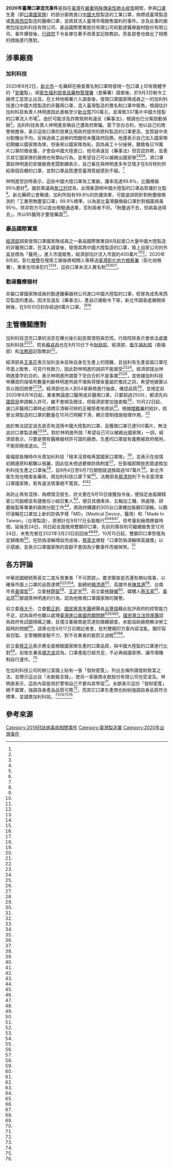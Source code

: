 {{NoteTA
|1=zh-cn:2019冠状病毒病;zh-hk:2019冠狀病毒病;zh-tw:嚴重特殊傳染性肺炎;zh-my:2019冠状病毒疾病;zh-sg:2019冠状病毒疾病;
}}
'''2020年臺灣口罩混充事件'''是指在[[臺灣|臺灣]]在[[嚴重特殊傳染性肺炎疫情|嚴重特殊傳染性肺炎疫情]]期間，參與[[口罩|口罩]]生產（即[[口罩國家隊|口罩國家隊]]）的部分廠商進口[[中國大陸|中國大陸]]製造的工業口罩，偽標成臺灣製造或[[馬來西亞|馬來西亞]]製造的醫療口罩，並將其流入臺灣市場銷售圖利的事件。涉及此事的廠商包括加利科技有限公司、豪品國際實業股份有限公司和勤達醫療器材股份有限公司，事件爆發後，[[行政院|行政院]]下令各單位著手改善並記取教訓，而各部會也做出了相應的措施進行應對。

== 涉事廠商 ==
=== 加利科技 ===
2020年9月2日，[[新北市|新北市]]一名藥師在檢查實名制口罩時發現一包口罩上印有簡體字的「[[安徽省|安徽]]製」，經[[衛生福利部食品藥物管理署|衛生福利部食品藥物管理署]]（食藥署）調查後，於9月3日勒令工廠停工並禁止出貨。在士林地檢署介入調查後，發現口罩國家隊成員之一的加利科技進口中國大陸製造的非醫用口罩，混入臺灣製造的實名制口罩中販售。檢調估計加利科技負責人林明進因此進帳至少[[新台幣|新台幣]]700萬元，並導致337萬片中國大陸製的口罩流入市場<ref name="加利5"/>。由於可能涉及詐欺取財和違反《藥事法》，檢調也已分案啟動偵辦<ref name="加利20"/>。加利科技負責人林明進宣稱自己遭政府欺騙，簽下空白合約，他以自己的商譽做擔保，表示這些口罩的效果比用政府提供的原料製造的口罩更高，並質疑中央分配機台不均，反映過員工過勞的問題但未獲政府回應。他還表示自己加入國家隊初期雖以國家隊為榮，但後來以國家隊為恥，因為員工十分操勞，難擔每日19萬片口罩的徵收量，才會自中國大陸進口，他坦承違反《藥事法》但否認詐欺，並表示其它國家隊的廠商也有類似行為，並希望自己可以被踢出國家隊<ref name="加利13"/><ref name="加利26"/><ref name="加利29"/><ref name="加利36"/>。將口罩賣給林明進的安徽廠商老闆劉嫻表示，自己看在與林明進多年交情才在8月特別供給兩個貨櫃的口罩，並對口罩品質遭受臺灣質疑感到不服。<ref name="加利32"/>

林明進受訪時表示，這些中國大陸口罩為工業級，護率高達99.8％，比醫療級95％更好<ref name="加利44"/>。國民黨議員[[詹江村|詹江村]]認為，此現象證明中國大陸製的口罩品質優於台製<ref name="豪品6"/>。新北藥師公會解讀，加利所指有99.8％的防護效果，可能是誤把針對粉塵做檢測的「工業用無塵室口罩」99.9%標準，以為是比臺灣醫療級口罩針對細菌病毒95％，除非對方可以提出檢驗通過單，否則兩者不同，「粉塵過不去，但病毒過得去」，所以95醫用才要發藥證<ref name="加利44"/>。

=== 豪品國際實業 ===
[[中華民國經濟部|經濟部]]調查發現口罩國家隊成員之一豪品國際實業自8月起進口大量中國大陸製造的非醫用口罩，在深入調查後，發現其將中國大陸製造的口罩，換上自家公司的外盒並標為「醫用」，進入市面販售，經濟部估計流入市面約400萬片<ref name="豪品5"/><ref name="豪品12"/>。2020年9月初，彰化[[檢察官|檢警]]在搜索工廠後將相關人等移送[[臺灣彰化地方檢察署|臺灣彰化地方檢察署]]（彰化地檢署），業者也坦承犯行<ref name="豪品2"/><ref name="豪品3"/>，這些口罩未流入實名制<ref name="豪品4"/><ref name="豪品1"/><ref name="豪品13"/>。

=== 勤達醫療器材 ===
非屬口罩國家隊成員的勤達醫藥器材公司進口中國大陸製的口罩，假冒為成馬來西亞製造的產品，因涉及違反《藥事法》，產品已被勒令下架，新北市調查處展開偵辦後，在9月10日封存超過6萬片口罩。<ref name="勤達"/><ref name="勤達2"/>

== 主管機關應對 ==
加利科技混充口罩的消息在曝光後引起民眾憤怒與恐慌。行政院除表示會依法處置加利科技<ref name="加利4"/><ref name="加利14"/>，院長[[蘇貞昌|蘇貞昌]]也在9月10日下令[[中華民國財政部|財政部]]、經濟部、[[中華民國衛生福利部|衛生福利部]]（衛福部）和[[中華民國法務部|法務部]]記取教訓<ref name="豪品13"/>。

經濟部長[[王美花|王美花]]表示加利並未反映自身在生產上的困難，且加利有生產盒裝口罩在市面上販售，可見行有餘力，因此對林明進的說詞不能接受<ref name="加利2"/><ref name="加利24"/>。經濟部提出林明進簽字的合約，表示林明進所謂簽下空白合約不是事實<ref name="加利16"/><ref name="加利26"/>，並依據加利科技申購買的熔噴布數量判斷林明進所說不堪負荷徵收量屬於推託之詞，希望他據實以告以挽回商譽<ref name="加利26"/><ref name="加利40"/>。經濟部也派人到54家廠商進行抽查，確認品質<ref name="加利39"/>，並規定自2020年9月16日起，業者無論進口醫用或非醫用口罩，只要超過250片，都須先向[[國貿局|國貿局]]申請輸入許可，雖不會朔及既往，但經濟部會加強查驗<ref name="豪品11"/>，10月22日起，進口非醫用口罩時必須標示清晰可辨的正確原產地資訊<ref name="防偽"/>。根據[[關務署|關務署]]的統計，假冒台灣製造的口罩的數量在10月已明顯下滑，顯示管制措施發揮作用。<ref name="管制見效"/>

由於無法認定過去是否有混用中國大陸製的口罩，且獲徵口罩已達500萬片，無法追討口罩製造機<ref name="加利4"/><ref name="加利27"/>。對於林明進所說「希望自己可以被踢出國家隊」一詞，經濟部表示，只要是領有醫療器材許可證的廠商，生產的口罩就有義務被政府徵用，不能拒絕或退出。<ref name="加利34"/>

衛福部長陳時中斥責加利科技「根本沒資格再當國家口罩隊」<ref name="加利42"/>，並表示在疫情初期連原料都難以張羅，因此從未想過要做防偽制度<ref name="豪品7"/>。在衛福部開放民眾退換加利科技生產之口罩後<ref name="加利28"/>，自9月4日至9月7日期間就退換超過187萬片<ref name="加利43"/>。新北市衛生局也稽查各藥局，將加利科技口罩下架<ref name="加利18"/>。法務部長[[蔡清祥|蔡清祥]]則下令全面清查口罩國家隊，若有違法情事絕不寬貸。<ref name="加利17"/><ref name="加利36"/>

為防止再有混摻、偽標情況發生，許文憲在9月10日接獲指令後，便指定由盈錫精密公司副總巫有捷擔任小組召集人<ref name="鋼印4"/>，號召具備車床、五軸加工機、熱處理、研磨後製等專業的廠商分配工作<ref name="鋼印3"/>，將政府購置的300台口罩機加裝鋼印滾輪，以鋼印滾輪在口罩加上新的防偽字樣「MD」（Medical Device，醫用）和「Made In Taiwan」（台灣製造），原預計在9月17日全面推行<ref name="加利41"/><ref name="鋼印"/><ref name="鋼印5"/>，但考量到廠商應變時間，延後至24日，同日起全面徵用雙鋼印口罩，先前的庫存則可繼續販售至12月24日，未售完者在2021年3月23日前回收<ref name="鋼印6"/><ref name="鋼印7"/>，10月15日起，雙鋼印口罩恢復為定額徵用<ref name="鋼印8"/>。在防偽滾輪增設完成後，[[蔡英文|蔡英文]]頒發「口罩防偽滾輪隊英雄獎」以示感謝，並表示口罩國家隊的貢獻不會因為少數事件而被抹煞。<ref name="滾輪"/>

== 各方評論 ==
{{Quote box| width = 300px | align = right | quoted = true | bgcolor = #FFFFF0 | salign =  right  | quote =
#當疫病發生時先停止出貨給舊客戶
#高價出給新客戶或末端使用者
#等疫情冷卻後無人購買時再回頭找老客戶
#只要報低價格同時安撫原本客戶即可重新合作
#等下波疫情爆發時再重施故技即可發大財
|source=發財密笈 永猷銘言錄}}
中華民國總統蔡英文二度斥責業者「不可原諒」，要求徹查是否還有類似情事，以確保市面上口罩的品質達標<ref name="加利1"/><ref name="加利8"/><ref name="加利35"/>。副總統[[賴清德|賴清德]]<ref name="加利31"/>、高雄市長[[陳其邁|陳其邁]]<ref name="豪品10"/>、台南市長[[黃偉哲|黃偉哲]]<ref name="加利3"/>、立委[[林楚茵|林楚茵]]<ref name="加利19"/>、[[王定宇|王定宇]]<ref name="加利6"/>、前立委[[林靜儀|林靜儀]]<ref name="加利15"/>、媒體人[[蔡玉真|蔡玉真]]<ref name="加利33"/>、[[黃光芹|黃光芹]]<ref name="加利11"/>都譴責林明進的行為，認為他敗壞口罩國家隊的聲譽。

前立委[[孫大千|孫大千]]、立委[[鄭正鈐|鄭正鈐]]、[[中國國民黨青年團|國民黨青年團]]總團長[[呂謦煒|呂謦煒]]藉此批評政府的控管能力不足，認為政府也難以處理[[臺灣進口美國肉類問題|臺灣進口美國肉類問題]]<ref name="加利7"/><ref name="加利23"/><ref name="豪品9"/>。[[中國國民黨立法院黨團|國民黨立法院黨團]]認為政府有試圖隱瞞之嫌，且僅注重廠商是否達到徵繳額度，未能協助廠商解決勞工超時的問題<ref name="加利10"/>，該黨也在9月17日召開記者會，批判雙鋼印方案內容混亂、鋼印容易仿製、主管機關查驗不力、對不肖業者的裁罰又過輕<ref name="記者會"/><ref name="記者會2"/>。

前立委[[蔡正元|蔡正元]]表示應全面檢驗國家隊生產的口罩品質，與中國大陸製的口罩進行比對<ref name="加利30"/>。前衛生署長[[楊志良|楊志良]]認為，口罩產能已經充足，不必再組國家隊，讓市場機制自行運作。<ref name="加利9"/>

在加利科技公司的辦公室牆上貼有一張「發財密笈」，列出五條所謂發財致富之法，並標示這出自「永猷銘言錄」，使另一家廠商永猷股份有限公司也受波及。林明進表示，這些內容是用於警惕自己不要向其學習<ref name="加利21"/>。永猷表示這份「發財密笈」絕不屬實，強調自身產品品質可靠<ref name="加利5"/>，而其它口罩生產商也紛紛強調自身品質符合標準，並譴責加利科技。<ref name="加利12"/><ref name="加利22"/><ref name="加利25"/><ref name="加利38"/>

== 參考來源 ==
{{Reflist|30em|refs =
<ref name="加利1">{{cite news|title=口罩國家隊染中 蔡英文斥責：讓國人暴露疾病風險 |url=https://newtalk.tw/news/view/2020-09-04/460629 |language=zh-tw |author= 林朝億 |publisher=新頭殼 |date=2020-09-04 |accessdate=2020-11-07 }}</ref>

<ref name="加利2">{{cite news |title=口罩國家隊出包 蔡總統：非常不可原諒 |url=https://udn.com/news/story/121646/4836522 |language=zh-tw |author=賴于榛、林敬殷、戴瑞瑤 |publisher=聯合新聞網 |date=2020-09-05 |accessdate=2020-11-07 |archive-date=2020-09-07 |archive-url=https://web.archive.org/web/20200907071255/https://udn.com/news/story/121646/4836522 |dead-url=no }}</ref>

<ref name="加利3">{{cite news |title=黃偉哲幫口罩國家隊打氣 老鼠屎社會自有公論 |url=https://www.chinatimes.com/realtimenews/20200905001819-260405?chdtv |language=zh-tw |author=劉秀芬 |publisher=中時新聞網 |date=2020-09-05 |accessdate=2020-11-07 |archive-date=2020-09-17 |archive-url=https://web.archive.org/web/20200917015923/https://www.chinatimes.com/realtimenews/20200905001819-260405?chdtv |dead-url=no }}</ref>

<ref name="加利4">{{cite news|title=口罩國家隊混陸製 政院：痛心並依法辦理 |url=https://ctee.com.tw/news/policy/329997.html |language=zh-tw |author=彭媁琳 |publisher=工商時報 |date=2020-09-04 |accessdate=2020-11-07 }}</ref>

<ref name="加利5">{{cite news |title=這間口罩國家隊好慘 被「反加利」怒火燒到 老翁拿「永猷口罩」換貨遭拒 |url=https://www.chinatimes.com/realtimenews/20200906003277-260405?chdtv |language=zh-tw |author=許立穎 |publisher=中時新聞網 |date=2020-09-06 |accessdate=2020-11-07 |archive-date=2020-09-16 |archive-url=https://web.archive.org/web/20200916223139/https://www.chinatimes.com/realtimenews/20200906003277-260405?chdtv |dead-url=no }}</ref>

<ref name="加利6">{{cite news |title=加利老闆嗆「以口罩國家隊為恥」王定宇怒揭：惡人的藉口..... |url=https://newtalk.tw/news/view/2020-09-04/460542 |language=zh-tw |author=黃順祥 |publisher=新頭殼 |date=2020-09-04 |accessdate=2020-11-07 |archive-date=2020-11-12 |archive-url=https://web.archive.org/web/20201112203402/https://newtalk.tw/news/view/2020-09-04/460542 |dead-url=no }}</ref>

<ref name="加利7">{{cite news |title=孫大千：連口罩國家隊都管不好 怎管成千上萬食品業者 |url=https://udn.com/news/story/9750/4838670 |language=zh-tw |author=劉宛琳 |publisher=聯合新聞網 |date=2020-09-06 |accessdate=2020-11-07 |archive-date=2020-11-13 |archive-url=https://web.archive.org/web/20201113052606/https://udn.com/news/story/9750/4838670 |dead-url=no }}</ref>

<ref name="加利8">{{cite news|title=國家隊用陸製口罩冒充MIT 蔡總統連說兩次「不可原諒」 |url=https://udn.com/news/story/121646/4834292  |language=zh-tw |author= 林敬殷 |publisher=聯合新聞網 |date=2020-09-04 |accessdate=2020-11-07 }}</ref>

<ref name="加利9">{{cite news|title=國家隊混陸製口罩 楊志良：不必再組口罩國家隊 別操作仇中 |url=https://www.chinatimes.com/realtimenews/20200905001050-263101?chdtv  |language=zh-tw |author= 莊雅婷 |publisher=中時新聞網 |date=2020-09-05 |accessdate=2020-11-07 }}</ref>

<ref name="加利10">{{cite news|title=口罩國家隊造假 洪孟楷嗆：陳時中忙著去拍時尚雜誌 |url=https://www.chinatimes.com/realtimenews/20200904001755-260407?chdtv  |language=zh-tw |author= 季節 |publisher=中時新聞網 |date=2020-09-04 |accessdate=2020-11-07 }}</ref>

<ref name="加利11">{{cite news |title=「口罩國家隊老鼠屎」 黃光芹痛批林明進黑心 |url=https://newtalk.tw/news/view/2020-09-04/460960 |language=zh-tw |author=陳龍棋 |publisher=新頭殼 |date=2020-09-04 |accessdate=2020-11-07 |archive-date=2020-11-13 |archive-url=https://web.archive.org/web/20201113083503/https://newtalk.tw/news/view/2020-09-04/460960 |dead-url=no }}</ref>

<ref name="加利12">{{cite news|title=康那香：以口罩國家隊為榮 研發新高速機日產逾50萬片 |url=https://udn.com/news/story/121646/4837525  |language=zh-tw |author= 吳淑玲  |publisher=聯合新聞網 |date=2020-09-05 |accessdate=2020-11-07 }}</ref>

<ref name="加利13">{{cite news|title=國家隊太累？加利嗆退出 網友10點打臉老闆 |url=https://www.chinatimes.com/realtimenews/20200904001999-260407?chdtv  |language=zh-tw |author= 莊雅婷  |publisher=中時新聞網 |date=2020-09-04 |accessdate=2020-11-07 }}</ref>

<ref name="加利14">{{cite news |title=保口罩國家隊榮譽 蘇揆怒：絕不輕饒加利 |url=https://www.chinatimes.com/realtimenews/20200904002551-260407?chdtv |language=zh-tw |author=張理國 |publisher=中時新聞網 |date=2020-09-04 |accessdate=2020-11-07 |archive-date=2020-11-10 |archive-url=https://web.archive.org/web/20201110025225/https://www.chinatimes.com/realtimenews/20200904002551-260407?chdtv |dead-url=no }}</ref>

<ref name="加利15">{{cite news|title=【國家隊掉漆】「不要拿數字騙民眾」　林靜儀打臉林明進轟：台灣有你非常丟臉 |url=https://www.mirrormedia.mg/story/20200905edi001/  |language=zh-tw |author=謝文哲、林煒凱  |publisher=鏡周刊 |date=2020-09-05 |accessdate=2020-11-07 }}</ref>

<ref name="加利16">{{cite news |title=影／加利口罩國家隊合約曝光　林明進親筆簽名、每日19萬片 |url=https://www.ettoday.net/news/20200904/1801232.htm |language=zh-tw |author=林淑慧 |publisher=ETtoday新聞雲 |date=2020-09-04 |accessdate=2020-11-07 |archive-date=2020-11-10 |archive-url=https://web.archive.org/web/20201110214013/https://www.ettoday.net/news/20200904/1801232.htm |dead-url=no }}</ref>

<ref name="加利17">{{cite news|title=快訊／加利只是冰山一角！　法務部長下令：全面清查口罩國家隊 |url=https://www.ettoday.net/news/20200904/1801027.htm  |language=zh-tw |author=鄧木卿、莊智勝  |publisher=ETtoday新聞雲 |date=2020-09-04 |accessdate=2020-11-07 }}</ref>

<ref name="加利18">{{cite news |title=口罩國家隊涉魚目混珠 新北衛生局全面清查轄區所有業者 |url=https://www.chinatimes.com/realtimenews/20200904002656-260405?chdtv |language=zh-tw |author=葉德正 |publisher=中時新聞網 |date=2020-09-04 |accessdate=2020-11-07 |archive-date=2020-11-10 |archive-url=https://web.archive.org/web/20201110025236/https://www.chinatimes.com/realtimenews/20200904002656-260405?chdtv |dead-url=no }}</ref>

<ref name="加利19">{{cite news |title=陸製口罩混進口罩國家隊　林楚茵怒轟加利：破壞台灣團結！ |url=https://www.ettoday.net/news/20200904/1800970.htm |language=zh-tw |author=蔡文鈴 |publisher=ETtoday新聞雲 |date=2020-09-04 |accessdate=2020-11-07 |archive-date=2020-11-13 |archive-url=https://web.archive.org/web/20201113074204/https://www.ettoday.net/news/20200904/1800970.htm |dead-url=no }}</ref>

<ref name="加利20">{{cite news  |title=【黑心口罩】國家隊竟偷賣中國貨　士檢：朝詐欺罪偵辦  |url=https://tw.appledaily.com/local/20200903/D5YYGN633ZF5TDNAIZB7CSGNIY/  |language=zh-tw  |author=李奕緯  |publisher=蘋果日報  |date=2020-09-03  |accessdate=2020-11-07  |archive-date=2020-11-13  |archive-url=https://web.archive.org/web/20201113103118/https://tw.appledaily.com/local/20200903/D5YYGN633ZF5TDNAIZB7CSGNIY/  |dead-url=no  }}</ref>

<ref name="加利21">{{cite news  |title=影／加利公司牆上「發財祕笈」 林明進：為了警惕自己不要學  |url=https://udn.com/news/story/121646/4840703  |language=zh-tw  |author=林昭彰  |publisher=聯合新聞網  |date=2020-09-07  |accessdate=2020-11-07  |archive-date=2020-09-17  |archive-url=https://web.archive.org/web/20200917133328/https://udn.com/news/story/121646/4840703  |dead-url=no  }}</ref>

<ref name="加利22">{{cite news  |title=林明進嗆以國家隊為恥 「他」提數字狠打臉：國家隊是德政！  |url=https://newtalk.tw/news/view/2020-09-04/460850  |language=zh-tw  |author=黃順祥  |publisher=新頭殼  |date=2020-09-04  |accessdate=2020-11-07  |archive-date=2020-11-13  |archive-url=https://web.archive.org/web/20201113052609/https://newtalk.tw/news/view/2020-09-04/460850  |dead-url=no  }}</ref>

<ref name="加利23">{{cite news|title=【黑心口罩】國家隊都管不好　呂謦煒：如何保證沒台豬混瘦肉精美豬  |url=https://tw.appledaily.com/life/20200903/UYBN6L3IO5D4FNF6S7XYVKTU6E/  |language=zh-tw |author=    |publisher=蘋果日報 |date=2020-09-03 |accessdate=2020-11-07 }}</ref>

<ref name="加利24">{{cite news |title=影／反駁員工不足說詞 王美花重批加利是「害群之馬」 |url=https://udn.com/news/story/121646/4834598 |language=zh-tw |author=杜建重 |publisher=聯合新聞網 |date=2020-09-04 |accessdate=2020-11-07 |archive-date=2020-11-13 |archive-url=https://web.archive.org/web/20201113103230/https://udn.com/news/story/121646/4834598 |dead-url=no }}</ref>

<ref name="加利25">{{cite news |title=國家隊看不下去 怡賓︰我們以加利為恥 |url=https://news.ltn.com.tw/news/life/paper/1397775 |language=zh-tw |author=翁聿煌、楊金城 |publisher=自由時報 |date=2020-09-06 |accessdate=2020-11-07 |archive-date=2020-09-10 |archive-url=https://web.archive.org/web/20200910074202/https://news.ltn.com.tw/news/life/paper/1397775 |dead-url=no }}</ref>

<ref name="加利26">{{cite news |title=加利老闆稱被政府騙簽約 經濟部秀白紙黑字合約打臉 |url=https://udn.com/news/story/6656/4834953 |language=zh-tw |author=戴瑞瑤 |publisher=聯合新聞網 |date=2020-09-04 |accessdate=2020-11-07 |archive-date=2020-11-10 |archive-url=https://web.archive.org/web/20201110025231/https://udn.com/news/story/6656/4834953 |dead-url=no }}</ref>

<ref name="加利27">{{cite news|title=【國家隊落漆】加利獲徵用口罩已達500萬片　經濟部難要回機台 |url=https://www.mirrormedia.mg/story/20200903edi050/  |language=zh-tw |author=吳妍  |publisher=鏡周刊 |date=2020-09-03 |accessdate=2020-11-07 }}</ref>

<ref name="加利28">{{cite news|title=【黑心口罩】民眾湧藥局更換加利口罩　不滿痛斥：國家隊怎麼會出問題！ |url=https://tw.appledaily.com/life/20200904/WJ5HPK7EOVFT5F3MBYTWROHUTI/  |language=zh-tw |author=  |publisher=蘋果日報 |date=2020-09-04 |accessdate=2020-11-07 }}</ref>

<ref name="加利29">{{cite news |title=【國家隊落漆】白紙簽名成合約　加利氣喊「被同意」徵用46%口罩產量 |url=https://www.mirrormedia.mg/story/20200904edi002/ |language=zh-tw |author=謝文哲 |publisher=鏡周刊 |date=2020-09-04 |accessdate=2020-11-07 |archive-date=2020-11-13 |archive-url=https://web.archive.org/web/20201113004129/https://www.mirrormedia.mg/story/20200904edi002/ |dead-url=no }}</ref>

<ref name="加利30">{{cite news |title=蔡正元：口罩國家隊也該接受檢驗 |url=https://www.chinatimes.com/realtimenews/20200906003367-260407?chdtv |language=zh-tw |author=黃福其 |publisher=中時新聞網 |date=2020-09-06 |accessdate=2020-11-07 |archive-date=2020-11-13 |archive-url=https://web.archive.org/web/20201113103119/https://www.chinatimes.com/realtimenews/20200906003367-260407?chdtv |dead-url=no }}</ref>

<ref name="加利31">{{cite news |title=賴清德肯定口罩國家隊 批加利見利忘義[影] |url=https://www.cna.com.tw/news/aipl/202009040237.aspx |language=zh-tw |author=溫貴香 |publisher=中央社 |date=2020-09-04 |accessdate=2020-11-07 |archive-date=2021-01-10 |archive-url=https://web.archive.org/web/20210110165410/https://www.cna.com.tw/news/aipl/202009040237.aspx |dead-url=no }}</ref>

<ref name="加利32">{{cite news |title=口罩國家隊混陸貨⋯檢調搜查加利廠區查扣800萬現金、70萬陸口罩 |url=https://www.ettoday.net/news/20200905/1801500.htm |language=zh-tw |author=羅志華 |publisher=ETtoday新聞雲 |date=2020-09-05 |accessdate=2020-11-07 |archive-date=2020-11-13 |archive-url=https://web.archive.org/web/20201113210930/https://www.ettoday.net/news/20200905/1801500.htm |dead-url=no }}</ref>

<ref name="加利33">{{cite news|title=【黑心口罩】名嘴怒嗆加利：國家隊有你才羞恥 滾出台灣！ |url=https://tw.appledaily.com/life/20200904/GAERR4OPDRE7BFV34NMZ7RUB7M/  |language=zh-tw |author=  |publisher=蘋果日報  |date=2020-09-04 |accessdate=2020-11-07 }}</ref>

<ref name="加利34">{{cite news |title=加利口罩嗆「快把我踢出國家隊」經部：有藥證工廠都要徵用 |url=https://www.cna.com.tw/news/firstnews/202009030386.aspx |language=zh-tw |author=梁珮綺 |publisher=中央社 |date=2020-09-03 |accessdate=2020-11-07 |archive-date=2021-01-10 |archive-url=https://web.archive.org/web/20210110165643/https://www.cna.com.tw/news/firstnews/202009030386.aspx |dead-url=no }}</ref>

<ref name="加利35">{{cite news |title=快訊／蔡英文：絕不讓陸製口罩影響國家隊奉獻　一定依法開罰 |url=https://www.ettoday.net/news/20200903/1800702.htm |language=zh-tw |author=蘇晏男 |publisher=ETtoday新聞雲 |date=2020-09-03 |accessdate=2020-11-07 |archive-date=2020-11-10 |archive-url=https://web.archive.org/web/20201110025233/https://www.ettoday.net/news/20200903/1800702.htm |dead-url=no }}</ref>

<ref name="加利36">{{cite news |title=口罩國家隊竟混陸貨 負責人：快把我踢出國家隊 |url=https://udn.com/news/story/121646/4833817 |language=zh-tw |author=楊雅棠、賴于榛、蕭雅娟 、吳亮賢、柯毓庭 |publisher=聯合新聞網 |date=2020-09-04 |accessdate=2020-11-07 |archive-date=2020-09-17 |archive-url=https://web.archive.org/web/20200917125935/https://udn.com/news/story/121646/4833817 |dead-url=no }}</ref>

<ref name="加利38">{{cite news|title=捐2萬個台捷口罩 業者願入國家隊 |url=https://news.ltn.com.tw/news/life/paper/1397574  |language=zh-tw |author=唐在馨、蘇金鳳、張聰秋、陳冠備、黃佩君  |publisher=自由時報  |date=2020-09-05 |accessdate=2020-11-07 }}</ref>

<ref name="加利39">{{cite news|title=查混充口罩 抽驗54國家隊 |url=https://money.udn.com/money/story/5648/4838501  |language=zh-tw |author=戴瑞瑤、賴于榛  |publisher=經濟日報  |date=2020-09-06 |accessdate=2020-11-07 }}</ref>

<ref name="加利40">{{cite news|title=虧待口罩國家隊？政府：送工廠機台、原料折扣且不斷貨 |url=https://www.nownews.com/news/finance/5054434  |language=zh-tw |author=顏真真  |publisher=今日新聞  |date=2020-09-04 |accessdate=2020-11-07 }}</ref>

<ref name="加利41">{{cite news|title=300台口罩機將加MD防偽模具 工具機公會再救火 |url=https://ec.ltn.com.tw/article/breakingnews/3285270  |language=zh-tw |author=林菁樺  |publisher=自由時報  |date=2020-09-08 |accessdate=2020-11-07 }}</ref>

<ref name="加利42">{{cite news  |title=偽MIT口罩風波》加利揚言退出國家隊　陳時中痛批：是根本沒資格  |url=https://www.storm.mg/article/3015510  |language=zh-tw  |author=李芯  |publisher=風傳媒  |date=2020-09-08  |accessdate=2020-11-07  |archive-date=2020-11-10  |archive-url=https://web.archive.org/web/20201110025240/https://www.storm.mg/article/3015510  |dead-url=no  }}</ref>

<ref name="加利43">{{cite news |title=國家隊口罩強制標示醫用、MIT 預計2周內上路 |url=https://news.cnyes.com/news/id/4522269 |language=zh-tw |author=陳于晴 |publisher=鉅亨 |date=2020-09-14 |accessdate=2020-11-07 |archive-date=2020-10-11 |archive-url=https://web.archive.org/web/20201011193924/https://news.cnyes.com/news/id/4522269 |dead-url=no }}</ref>

<ref name="加利44">{{cite news |title=加利指工業防護率99％比醫95％好 藥師：別被百分比騙 |url=https://udn.com/news/story/121646/4834495 |language=zh-tw |author=魏翊庭 |publisher=聯合新聞網 |date=2020-09-04 |accessdate=2020-12-02 |archive-date=2020-09-17 |archive-url=https://web.archive.org/web/20200917142043/https://udn.com/news/story/121646/4834495 |dead-url=no }}</ref>

<ref name="勤達">{{cite news|title=封存6萬片…陸製冒充大馬 口罩出包連環爆  |url=https://udn.com/news/story/121646/4863354  |language=zh-tw |author=吳亮賢、王敏旭、楊雅棠、陳俊智   |publisher=聯合新聞網|date=2020-09-16 |accessdate=2020-11-07 }}</ref>

<ref name="勤達2">{{cite news |title=再爆口罩魚目混珠 食藥署長稱「勤達」非國家隊 |url=https://health.udn.com/health/story/120952/4861750 |language=zh-tw |author=楊雅棠 |publisher=聯合新聞網 |date=2020-09-15 |accessdate=2020-11-07 |archive-date=2020-11-30 |archive-url=https://web.archive.org/web/20201130022808/https://health.udn.com/health/story/120952/4861750 |dead-url=no }}</ref>

<ref name="管制見效">{{cite news |title=口罩輸入管制見效 偽MIT查緝量明顯下滑 |url=https://www.cna.com.tw/news/ahel/202010140303.aspx |language=zh-tw |author=吳佳蓉 |publisher=中央社 |date=2020-10-15 |accessdate=2020-11-07 |archive-date=2020-10-17 |archive-url=https://web.archive.org/web/20201017021424/https://www.cna.com.tw/news/ahel/202010140303.aspx |dead-url=no }}</ref>

<ref name="防偽">{{cite news |title=防假MIT 22日起進口非醫用口罩應標正確原產地 |url=https://www.cna.com.tw/news/firstnews/202010080341.aspx |language=zh-tw |author=梁珮綺 |publisher=中央社 |date=2020-10-08 |accessdate=2020-11-07 |archive-date=2020-10-17 |archive-url=https://web.archive.org/web/20201017020439/https://www.cna.com.tw/news/firstnews/202010080341.aspx |dead-url=no }}</ref>

<ref name="豪品1">{{cite news |title=國家隊口罩偽標疑雲 王美花強調：只有這兩家進口 |url=https://udn.com/news/story/121646/4850629 |language=zh-tw |author=黃有容 |publisher=聯合新聞網 |date=2020-09-10 |accessdate=2020-11-07 |archive-date=2020-09-17 |archive-url=https://web.archive.org/web/20200917134922/https://udn.com/news/story/121646/4850629 |dead-url=no }}</ref>

<ref name="豪品2">{{cite news |title=國家隊爆第2家假MIT 陸非醫療用口罩混充 |url=https://udn.com/news/story/121646/4851542 |language=zh-tw |author=簡慧珍、林敬家、楊雅棠、黃有容、賴于臻 |publisher=聯合新聞網 |date=2020-09-11 |accessdate=2020-11-07 |archive-date=2020-11-13 |archive-url=https://web.archive.org/web/20201113014515/https://udn.com/news/story/121646/4851542 |dead-url=no }}</ref>

<ref name="豪品3">{{cite news |title=「偽罩」利潤嚇死人！豪品換盒豪賺6720萬 |url=https://ec.ltn.com.tw/article/breakingnews/3287393 |language=zh-tw |author=黃佩君 |publisher=自由時報 |date=2020-09-10 |accessdate=2020-11-07 |archive-date=2020-11-29 |archive-url=https://web.archive.org/web/20201129185143/https://ec.ltn.com.tw/article/breakingnews/3287393 |dead-url=no }}</ref>

<ref name="豪品4">{{cite news|title=口罩國家隊爆第二家混陸貨 經濟部：未流入實名制 |url=https://udn.com/news/story/121646/4849462  |language=zh-tw |author=葉卉軒  |publisher=聯合新聞網  |date=2020-09-10 |accessdate=2020-11-07 }}</ref>

<ref name="豪品5">{{cite news|title=又見國家隊老鼠屎！豪品進口陸製變裝MIT |url=https://ctee.com.tw/news/policy/333162.html  |language=zh-tw |author= 邱琮皓   |publisher=工商時報  |date=2020-09-10 |accessdate=2020-11-07 }}</ref>

<ref name="豪品6">{{cite news |title=愛用中國貨？藍議員詹江村：中國口罩品質X打台灣 |url=https://www.setn.com/News.aspx?NewsID=812203 |language=zh-tw |author= |publisher=三立新聞網 |date=2020-09-10 |accessdate=2020-11-07 |archive-date=2020-10-26 |archive-url=https://web.archive.org/web/20201026124503/https://www.setn.com/News.aspx?NewsID=812203 |dead-url=no }}</ref>

<ref name="豪品7">{{cite news |title=談林明進斥以國家隊為恥 陳時中氣他「不愛自己的家」 |url=https://udn.com/news/story/121646/4853787 |language=zh-tw |author=陳雨鑫 |publisher=聯合新聞網 |date=2020-09-11 |accessdate=2020-11-07 |archive-date=2020-10-31 |archive-url=https://web.archive.org/web/20201031054948/https://udn.com/news/story/121646/4853787 |dead-url=no }}</ref>

<ref name="豪品9">{{cite news  |title=「口罩國家隊」又出包 藍委：連口罩都管不好如何管美豬？  |url=https://newtalk.tw/news/view/2020-09-11/463981  |language=zh-tw  |author=黃式佳  |publisher=新頭殼  |date=2020-09-11  |accessdate=2020-11-07  |archive-date=2020-11-13  |archive-url=https://web.archive.org/web/20201113052606/https://newtalk.tw/news/view/2020-09-11/463981  |dead-url=no  }}</ref>

<ref name="豪品10">{{cite news  |title=口罩國家隊混充中國貨 陳其邁：少數害群之馬令人痛心、會加強查驗  |url=https://news.ltn.com.tw/news/life/breakingnews/3288485  |language=zh-tw  |author=王榮祥  |publisher=自由時報  |date=2020-09-11  |accessdate=2020-11-07  |archive-date=2020-09-11  |archive-url=https://web.archive.org/web/20200911211707/https://news.ltn.com.tw/news/life/breakingnews/3288485  |dead-url=no  }}</ref>

<ref name="豪品11">{{cite news  |title=口罩國家隊陷偽標疑雲 經部：16日起進口要申報、追蹤  |url=https://udn.com/news/story/121646/4850335  |language=zh-tw  |author=黃有容  |publisher=聯合新聞網  |date=2020-09-10  |accessdate=2020-11-07  |archive-date=2020-09-10  |archive-url=https://web.archive.org/web/20200910210653/https://udn.com/news/story/121646/4850335  |dead-url=no  }}</ref>

<ref name="豪品12">{{cite news  |title=豪品口罩中製非醫用逾400萬片流入市面 國家隊假MIT又一家  |url=https://udn.com/news/story/121646/4850335  |language=zh-tw  |author=黃有容  |publisher=聯合新聞網  |date=2020-09-10  |accessdate=2020-11-07  |archive-date=2020-09-10  |archive-url=https://web.archive.org/web/20200910210653/https://udn.com/news/story/121646/4850335  |dead-url=no  }}</ref>

<ref name="豪品13">{{cite news|title=口罩國家隊頻出包 蘇揆指示經濟部等相關部會記取教訓  |url=https://newtalk.tw/news/view/2020-09-10/463378 |language=zh-tw |author= 謝莉慧   |publisher= 新頭殼 |date=2020-09-10 |accessdate=2020-11-07 }}</ref>

<ref name="鋼印">{{cite news |title=第一家領防偽雙鋼印口罩國家隊 善存科技拚日繳20萬實名制口罩 |url=https://newtalk.tw/news/view/2020-09-14/464919 |language=zh-tw |author=林昀真 |publisher=新頭殼 |date=2020-09-14 |accessdate=2020-11-07 |archive-date=2020-09-14 |archive-url=https://web.archive.org/web/20200914143158/https://newtalk.tw/news/view/2020-09-14/464919 |dead-url=no }}</ref>

<ref name="鋼印3">{{cite news |title=口罩國家隊再出動 3天後口罩增加防偽標示 |url=https://money.udn.com/money/story/5648/4854853 |language=zh-tw |author=黃寅、趙容萱 |publisher=經濟日報 |date=2020-09-12 |accessdate=2020-11-07 |archive-date=2020-09-15 |archive-url=https://web.archive.org/web/20200915040244/https://money.udn.com/money/story/5648/4854853 |dead-url=no }}</ref>

<ref name="鋼印4">{{cite news |title=獨／製作防偽標示滾輪 工具業再組國家隊分秒必爭 |url=https://udn.com/news/story/121646/4855052 |language=zh-tw |author=黃寅、趙容萱 |publisher=聯合新聞網 |date=2020-09-12 |accessdate=2020-11-07 |archive-date=2020-10-28 |archive-url=https://web.archive.org/web/20201028210240/https://udn.com/news/story/121646/4855052 |dead-url=no }}</ref>

<ref name="鋼印5">{{cite news |title=國產工具機嚇嚇叫 程泰亞崴完成防偽滾輪加工 |url=https://ctee.com.tw/industrynews/activity/339206.html |language=zh-tw |author=黃俊榮 |publisher=工商時報 |date=2020-09-21 |accessdate=2020-11-07 |archive-date=2020-11-10 |archive-url=https://web.archive.org/web/20201110025241/https://ctee.com.tw/industrynews/activity/339206.html |dead-url=no }}</ref>

<ref name="鋼印6">{{cite news |title=國家隊徵用口罩新措施恐衝擊價格？ 南六、康那香：不受影響 |url=https://news.cnyes.com/news/id/4526633 |language=zh-tw |author=張欽發 |publisher=鉅亨 |date=2020-09-21 |accessdate=2020-11-07 |archive-date=2020-09-22 |archive-url=https://web.archive.org/web/20200922163602/https://news.cnyes.com/news/id/4526633 |dead-url=no }}</ref>

<ref name="鋼印7">{{cite news |title=打雙鋼延24日上路 國家隊口罩將恢復全面徵用 |url=https://news.ltn.com.tw/news/life/paper/1400108 |language=zh-tw |author=吳亮儀、李欣芳、陳冠備 |publisher=自由時報 |date=2020-09-17 |accessdate=2020-11-07 |archive-date=2020-09-19 |archive-url=https://web.archive.org/web/20200919234122/https://news.ltn.com.tw/news/life/paper/1400108 |dead-url=no }}</ref>

<ref name="鋼印8">{{cite news |title=庫存夠！雙鋼印國家隊口罩　15日起恢復「定額徵用」 |url=https://www.setn.com/News.aspx?NewsID=830808 |language=zh-tw |author=陳弋 |publisher=三立新聞網 |date=2020-10-14 |accessdate=2020-11-07 |archive-date=2020-10-17 |archive-url=https://web.archive.org/web/20201017004300/https://www.setn.com/News.aspx?NewsID=830808 |dead-url=no }}</ref>

<ref name="記者會">{{cite news |title=黑心混充口罩連環爆？國民黨列4大質疑 |url=https://news.cts.com.tw/cts/life/202009/202009172014027.html |language=zh-tw |author=張原紘 |publisher=華視 |date=2020-09-17 |accessdate=2020-11-07 |archive-date=2020-09-19 |archive-url=https://web.archive.org/web/20200919071454/https://news.cts.com.tw/cts/life/202009/202009172014027.html |dead-url=no }}</ref>

<ref name="記者會2">{{cite news |title=加利口罩爽賺2400萬才罰200萬？　藍營嗆爆蔡政府 |url=https://news.tvbs.com.tw/life/1386851 |language=zh-tw |author=莊雅婷 |publisher=TVBS |date=2020-09-17 |accessdate=2020-11-07 |archive-date=2020-09-29 |archive-url=https://web.archive.org/web/20200929172218/https://news.tvbs.com.tw/life/1386851 |dead-url=no }}</ref>

<ref name="滾輪">{{cite news |title=表揚口罩國家隊 蔡英文：心血功勞不會也不能夠被抹殺 |url=https://health.udn.com/health/story/120952/4941112 |language=zh-tw |author=趙容萱 |publisher=聯合報 |date=2020-10-16 |accessdate=2020-11-07 |archive-date=2020-10-19 |archive-url=https://web.archive.org/web/20201019171306/https://health.udn.com/health/story/120952/4941112 |dead-url=no }}</ref>
}}
{{2019冠狀病毒病臺灣疫情}}

[[Category:2019冠狀病毒病相關事件|Category:2019冠狀病毒病相關事件]]
[[Category:臺灣製造業|Category:臺灣製造業]]
[[Category:2020年台灣事件|Category:2020年台灣事件]]